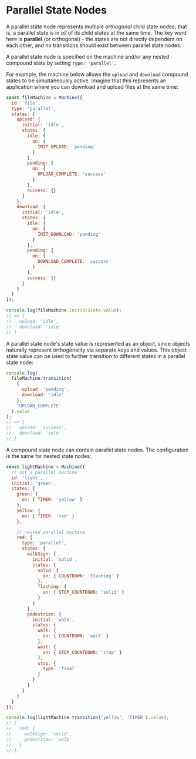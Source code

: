 
# Parallel State Nodes

<StateChart machine={fileMachine} />

A parallel state node represents multiple _orthogonal_ child state nodes; that is, a parallel state is in _all_ of its child states at the same time. The key word here is **parallel** (or orthogonal) - the states are not directly dependent on each other, and no transitions should exist between parallel state nodes.

A parallel state node is specified on the machine and/or any nested compound state by setting `type: 'parallel'`.

For example, the machine below allows the `upload` and `download` compound states to be simultaneously active. Imagine that this represents an application where you can download and upload files at the same time:

```js
const fileMachine = Machine({
  id: 'file',
  type: 'parallel',
  states: {
    upload: {
      initial: 'idle',
      states: {
        idle: {
          on: {
            INIT_UPLOAD: 'pending'
          }
        },
        pending: {
          on: {
            UPLOAD_COMPLETE: 'success'
          }
        },
        success: {}
      }
    },
    download: {
      initial: 'idle',
      states: {
        idle: {
          on: {
            INIT_DOWNLOAD: 'pending'
          }
        },
        pending: {
          on: {
            DOWNLOAD_COMPLETE: 'success'
          }
        },
        success: {}
      }
    }
  }
});

console.log(fileMachine.initialState.value);
// => {
//   upload: 'idle',
//   download: 'idle'
// }
```

A parallel state node's state value is represented as an object, since objects naturally represent orthogonality via separate keys and values. This object state value can be used to further transition to different states in a parallel state node:

```js
console.log(
  fileMachine.transition(
    {
      upload: 'pending',
      download: 'idle'
    },
    'UPLOAD_COMPLETE'
  ).value
);
// => {
//   upload: 'success',
//   download: 'idle'
// }
```

A compound state node can contain parallel state nodes. The configuration is the same for nested state nodes:

```js
const lightMachine = Machine({
  // not a parallel machine
  id: 'light',
  initial: 'green',
  states: {
    green: {
      on: { TIMER: 'yellow' }
    },
    yellow: {
      on: { TIMER: 'red' }
    },

    // nested parallel machine
    red: {
      type: 'parallel',
      states: {
        walkSign: {
          initial: 'solid',
          states: {
            solid: {
              on: { COUNTDOWN: 'flashing' }
            },
            flashing: {
              on: { STOP_COUNTDOWN: 'solid' }
            }
          }
        },
        pedestrian: {
          initial: 'walk',
          states: {
            walk: {
              on: { COUNTDOWN: 'wait' }
            },
            wait: {
              on: { STOP_COUNTDOWN: 'stop' }
            },
            stop: {
              type: 'final'
            }
          }
        }
      }
    }
  }
});

console.log(lightMachine.transition('yellow', 'TIMER').value);
// {
//   red: {
//     walkSign: 'solid',
//     pedestrian: 'walk'
//   }
// }
```
